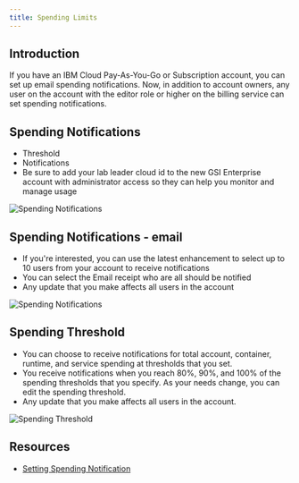 ```yaml
---
title: Spending Limits
---
```



<PageDescription>


</PageDescription>

## **Introduction**
If you have an IBM Cloud Pay-As-You-Go or Subscription account, you can set up email spending notifications. Now, in addition to account owners, any user on the account with the editor role or higher on the billing service can set spending notifications.


## **Spending Notifications**

 - Threshold
 - Notifications
 - Be sure to add your lab leader cloud id to the new GSI Enterprise account with administrator access so they can help you monitor and manage usage

![Spending Notifications](images/SpendingNotificationOverview.png)

## **Spending Notifications - email**

 - If you're interested, you can use the latest enhancement to select up to 10 users from your account to receive notifications
 - You can select the Email receipt who are all should be notified
 - Any update that you make affects all users in the account

![Spending Notifications](images/SpendNotifications.png)

## **Spending Threshold**

 - You can choose to receive notifications for total account, container, runtime, and service spending at thresholds that you set. 
 - You receive notifications when you reach 80%, 90%, and 100% of the spending thresholds that you specify. As your needs change, you can edit the spending threshold. 
 - Any update that you make affects all users in the account.

![Spending Threshold](images/SpendThreshold.png)



## **Resources**
 - [Setting Spending Notification](https://cloud.ibm.com/docs/billing-usage?topic=billing-usage-spending)